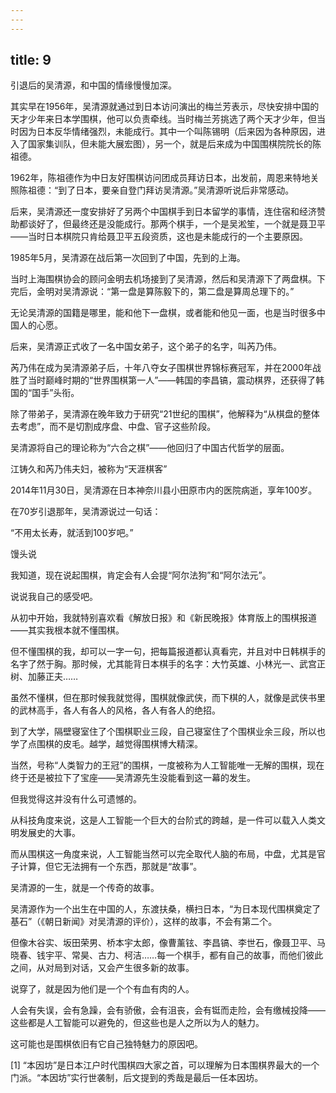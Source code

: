 ```yaml
---
---
---
```

title: 9
---



引退后的吴清源，和中国的情缘慢慢加深。

其实早在1956年，吴清源就通过到日本访问演出的梅兰芳表示，尽快安排中国的天才少年来日本学围棋，他可以负责牵线。当时梅兰芳挑选了两个天才少年，但当时因为日本反华情绪强烈，未能成行。其中一个叫陈锡明（后来因为各种原因，进入了国家集训队，但未能大展宏图），另一个，就是后来成为中国围棋院院长的陈祖德。

1962年，陈祖德作为中日友好围棋访问团成员拜访日本，出发前，周恩来特地关照陈祖德：“到了日本，要亲自登门拜访吴清源。”吴清源听说后非常感动。

后来，吴清源还一度安排好了另两个中国棋手到日本留学的事情，连住宿和经济赞助都谈好了，但最终还是没能成行。那两个棋手，一个是吴淞笙，一个就是聂卫平——当时日本棋院只肯给聂卫平五段资质，这也是未能成行的一个主要原因。

1985年5月，吴清源在战后第一次回到了中国，先到的上海。

当时上海围棋协会的顾问金明去机场接到了吴清源，然后和吴清源下了两盘棋。下完后，金明对吴清源说：“第一盘是算陈毅下的，第二盘是算周总理下的。”

无论吴清源的国籍是哪里，能和他下一盘棋，或者能和他见一面，也是当时很多中国人的心愿。

后来，吴清源正式收了一名中国女弟子，这个弟子的名字，叫芮乃伟。

芮乃伟在成为吴清源弟子后，十年八夺女子围棋世界锦标赛冠军，并在2000年战胜了当时巅峰时期的“世界围棋第一人”——韩国的李昌镐，震动棋界，还获得了韩国的“国手”头衔。

除了带弟子，吴清源在晚年致力于研究“21世纪的围棋”，他解释为“从棋盘的整体去考虑”，而不是切割成序盘、中盘、官子这些阶段。

吴清源将自己的理论称为“六合之棋”——他回归了中国古代哲学的层面。

江铸久和芮乃伟夫妇，被称为“天涯棋客”



2014年11月30日，吴清源在日本神奈川县小田原市内的医院病逝，享年100岁。

在70岁引退那年，吴清源说过一句话：

“不用太长寿，就活到100岁吧。”

馒头说

我知道，现在说起围棋，肯定会有人会提“阿尔法狗”和“阿尔法元”。

说说我自己的感受吧。

从初中开始，我就特别喜欢看《解放日报》和《新民晚报》体育版上的围棋报道——其实我根本就不懂围棋。

但不懂围棋的我，却可以一字一句，把每篇报道都认真看完，并且对中日韩棋手的名字了然于胸。那时候，尤其能背日本棋手的名字：大竹英雄、小林光一、武宫正树、加藤正夫……

虽然不懂棋，但在那时候我就觉得，围棋就像武侠，而下棋的人，就像是武侠书里的武林高手，各人有各人的风格，各人有各人的绝招。

到了大学，隔壁寝室住了个围棋职业三段，自己寝室住了个围棋业余三段，所以也学了点围棋的皮毛。越学，越觉得围棋博大精深。

当然，号称“人类智力的王冠”的围棋，一度被称为人工智能唯一无解的围棋，现在终于还是被拉下了宝座——吴清源先生没能看到这一幕的发生。

但我觉得这并没有什么可遗憾的。

从科技角度来说，这是人工智能一个巨大的台阶式的跨越，是一件可以载入人类文明发展史的大事。

而从围棋这一角度来说，人工智能当然可以完全取代人脑的布局，中盘，尤其是官子计算，但它无法拥有一个东西，那就是“故事”。

吴清源的一生，就是一个传奇的故事。

吴清源作为一个出生在中国的人，东渡扶桑，横扫日本，“为日本现代围棋奠定了基石”（《朝日新闻》对吴清源的评价），这样的故事，不会有第二个。

但像木谷实、坂田荣男、桥本宇太郎，像曹薰铉、李昌镐、李世石，像聂卫平、马晓春、钱宇平、常昊、古力、柯洁……每一个棋手，都有自己的故事，而他们彼此之间，从对局到对话，又会产生很多新的故事。

说穿了，就是因为他们是一个个有血有肉的人。

人会有失误，会有急躁，会有骄傲，会有沮丧，会有铤而走险，会有缴械投降——这些都是人工智能可以避免的，但这些也是人之所以为人的魅力。

这可能也是围棋依旧有它自己独特魅力的原因吧。

[1] “本因坊”是日本江户时代围棋四大家之首，可以理解为日本围棋界最大的一个门派。“本因坊”实行世袭制，后文提到的秀哉是最后一任本因坊。